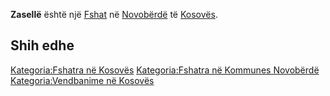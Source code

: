 {{Fshat në Kosovës
 | Emri                = Zasellë
| sqi_N_name = Zasellë
| sqi_N_FULL_NAME_RO = Zasellë
| sqi_N_FULL_NAME_ND_RO = Zaselle
| sqi_N_SORT_NAME_RG = ZASELLE
| sqi_N_FULL_NAME_RG = Zasellë
| sqi_N_FULL_NAME_ND_RG = Zaselle
| srp_N_name = Zasela
| srp_N_FULL_NAME_RO = Zasela
| srp_N_FULL_NAME_ND_RO = Zasela
| srp_N_SORT_NAME_RG = ZASELA
| srp_N_FULL_NAME_RG = Zasela
| srp_N_FULL_NAME_ND_RG = Zasela
| srp_NS_name = Засела
| srp_NS_FULL_NAME_RO = Засела
| srp_NS_FULL_NAME_ND_RO = Засела
| srp_NS_SORT_NAME_RG = ЗАСЕЛА
| srp_NS_FULL_NAME_RG = Засела
| srp_NS_FULL_NAME_ND_RG = Засела
| std_V_name = Zaselje
| std_V_FULL_NAME_RO = Zaselje
| std_V_FULL_NAME_ND_RO = Zaselje
| std_V_SORT_NAME_RG = ZASELJE
| std_V_FULL_NAME_RG = Zaselje
| std_V_FULL_NAME_ND_RG = Zaselje

 | Emri (Rasa dhanore) = 
 | Figura              = 
 | Shteti              = Kosovo
 | Komuna              = Novobërdë
 | Kodi postar         = 
 | Sipërfaqja          = 

 | Popullsia           = 

 | Regj. i popullsisë  = 
 | Dend. e popullsisë  = 
 | Faqja zyrtare       = 
 <!--- Koordinatat ----> 
 | Gjerësia            = 42.8975
 | Gjatësia            = 20.902222
 | Lartësia            = 
}}
'''Zasellë''' është një [[Fshat]] në [[Novobërdë]] të [[Kosovës]].

<!-- == Gjeografia == -->
<!-- == Historia == -->
<!-- == Demografia == -->
== Shih edhe ==
{{Komuna Novobërdë}}
{{Kosovo-Administrata-Cung}}

[[Kategoria:Fshatra në Kosovës]]
[[Kategoria:Fshatra në Kommunes Novobërdë]]
[[Kategoria:Vendbanime në Kosovës]]